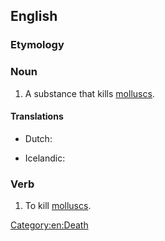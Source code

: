 ==English==

===Etymology===
{{suffix|mollusc|cide|lang=en}}

===Noun===
{{en-noun}}

# A substance that kills [[mollusc]]s.

====Translations====
{{trans-top|substance that kills molluscs}}
* Dutch: {{t+|nl|slakkenbestrijdingsmiddel}}
{{trans-mid}}
* Icelandic: {{t|is|lindýraeitur|n}}
{{trans-bottom}}

===Verb===
{{en-verb|molluscicid}}

# To kill [[mollusc]]s.

[[Category:en:Death]]